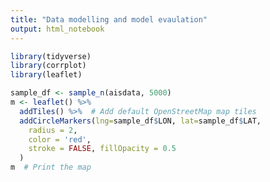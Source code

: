 ---
title: "Data modelling and model evaulation"
output: html_notebook
---


```{r, message=FALSE, warning=FALSE}
library(tidyverse)
library(corrplot)
library(leaflet)
```

```{r, message=FALSE, warning=FALSE}
sample_df <- sample_n(aisdata, 5000)
m <- leaflet() %>%
  addTiles() %>%  # Add default OpenStreetMap map tiles
  addCircleMarkers(lng=sample_df$LON, lat=sample_df$LAT,
    radius = 2,
    color = 'red',
    stroke = FALSE, fillOpacity = 0.5
  )
m  # Print the map
```

